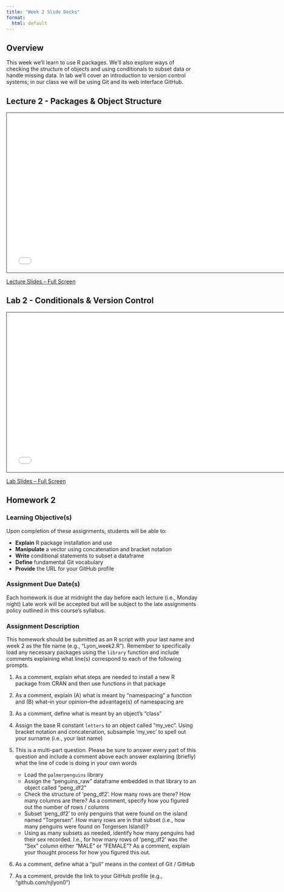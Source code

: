 ```yaml
---
title: "Week 2 Slide Decks"
format:
  html: default
---
```


## Overview

This week we'll learn to use R packages. We'll also explore ways of checking the structure of objects and using conditionals to subset data or handle missing data. In lab we'll cover an introduction to version control systems; in our class we will be using Git and its web interface GitHub.

## Lecture 2 - Packages & Object Structure

```{=html}
<iframe class="slide-deck" src="slides_2a.html" height="420" width="750" style="border: 1px solid #2e3846;"></iframe>
```

[Lecture Slides -- Full Screen](slides_2a.qmd)

## Lab 2 - Conditionals & Version Control

```{=html}
<iframe class="slide-deck" src="slides_2b.html" height="420" width="750" style="border: 1px solid #2e3846;"></iframe>
```

[Lab Slides -- Full Screen](slides_2b.qmd)

## Homework 2
 
### Learning Objective(s)

Upon completion of these assignments, students will be able to:

-	**Explain** R package installation and use
-	**Manipulate** a vector using concatenation and bracket notation
-	**Write** conditional statements to subset a dataframe
-	**Define** fundamental Git vocabulary
-	**Provide** the URL for your GitHub profile 

### Assignment Due Date(s)

Each homework is due at midnight the day before each lecture (i.e., Monday night) Late work will be accepted but will be subject to the late assignments policy outlined in this course's syllabus.

### Assignment Description

This homework should be submitted as an R script with your last name and week 2 as the file name (e.g., "Lyon_week2.R"). Remember to specifically load any necessary packages using the `library` function and include comments explaining what line(s) correspond to each of the following prompts.

1. As a comment, explain what steps are needed to install a new R package from CRAN and then use functions in that package

2. As a comment, explain (A) what is meant by "namespacing" a function and (B) what–in your opinion–the advantage(s) of namespacing are

3. As a comment, define what is meant by an object's "class"

4. Assign the base R constant `letters` to an object called "my_vec". Using bracket notation and concatenation, subsample 'my_vec' to spell out your surname (i.e., your last name)

5. This is a multi-part question. Please be sure to answer every part of this question and include a comment above each answer explaining (briefly) what the line of code is doing in your own words
    - Load the `palmerpenguins` library
    - Assign the "penguins_raw" dataframe embedded in that library to an object called "peng_df2"
    - Check the structure of 'peng_df2'. How many rows are there? How many columns are there? As a comment, specify how you figured out the number of rows / columns
    - Subset 'peng_df2' to only penguins that were found on the island named "Torgersen". How many rows are in that subset (i.e., how many penguins were found on Torgersen Island)?
    - Using as many subsets as needed, identify how many penguins had their sex recorded. I.e., for how many rows of 'peng_df2' was the "Sex" column either "MALE" or "FEMALE"? As a comment, explain your thought process for how you figured this out.

6. As a comment, define what a "pull" means in the context of Git / GitHub

7. As a comment, provide the link to your GitHub profile (e.g., "github.com/njlyon0")
